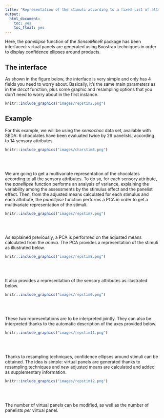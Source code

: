 ```yaml
---
title: "Representation of the stimuli according to a fixed list of attributes"
output:
  html_document:
    toc: yes
    toc_float: yes
---
```


Here, the *panellipse* function of the *SensoMineR* package has been interfaced: virtual panels are generated using Boostrap techniques in order to display confidence ellipses around products.

## **The interface**

As shown in the figure below, the interface is very simple and only has 4 fields you need to worry about. Basically, it's the same main parameters as in the *decat* function, plus some graphic and resampling options that you don't need to worry about in the first instance.

```r
knitr::include_graphics("images/repstim2.png")
```

<!-- The first part is about selecting the variables for your analysis and giving them a role. As you can see on the figure above, there are 3 different types of variable for the representation (same as the first page of the submenu). The description of the attributes is available on the page __*Characterization of the stimulus space according to a fixed list of attributes*__. -->
<!-- <br><br /> -->

<!-- ### Options on the Sensory Attributes -->

<!-- ```{r repstim3, out.width="65%", fig.align="left", echo=FALSE} -->
<!-- knitr::include_graphics("images/repstim3.png") -->
<!-- ``` -->

<!-- There are two filters concerning the __*Sensory Attributes*__ : -->
<!-- - An option called __*Scale to unit variance*__. This option purpose is to normalize the Sensory Attributes used in the representation. Since most of the time the representation of stimuli are performed on normalized data, this option is checked by default. -->
<!-- - An option __*Selection of the Sensory Attributes*__ that aims in choosing the __*p-value*__ of the Stimulus Effect. -->

<!-- ### Graphic options -->
<!-- ```{r repstim4, out.width="65%", fig.align="left", echo=FALSE} -->
<!-- knitr::include_graphics("images/repstim4.png") -->
<!-- ``` -->

<!-- Let’s move on to the next set of options: the Graphic options. As the name suggests, those options rule what will be plotted on the graphics in the results window. With those options, you can choose which components to plot on the x-axis and the y-axis.  -->
<!-- For the additionnal plots, you have two possibilities: you can decide to add a plot that represents stimuli according to the panels of each product (separated with different colors), which shows the variability of stimuli, or you can choose an additionnal plot that does the same but with sensory attributes. -->
<!-- <br><br /> -->

<!-- ### Resampling Options -->

<!-- ```{r repstim5, out.width="65%", fig.align="left", echo=FALSE} -->
<!-- knitr::include_graphics("images/repstim5.png") -->
<!-- ``` -->

<!-- With the  __*Resampling Options*__, you can choose the number of subjects and panels of your choice. Same method for the __*Significiance threshold*__ option. You can also center or scale by subject. -->
<!-- <br><br /> -->

<!-- ### Numerical Indicators -->

<!-- ```{r repstim6, out.width="65%", fig.align="left", echo=FALSE} -->
<!-- knitr::include_graphics("images/repstim6.png") -->
<!-- ``` -->

<!-- Lastly, we have the options for the numerical indicators. The Significance threshold option from the Automatic Description of the Axes section fixes the threshold beneath which a variable characterize a dimension. The option Number of factors affect both the number of dimensions to be described and the number of dimensions shown for the tables. -->
<!-- <br><br /> -->

<!-- ## **Potential issue(s)** -->
<!-- Concerning the __*Resampling Options*__, the number of subjects/ panels must not  -->

## **Example**
For this example, we will be using the *sensochoc* data set, available with SEDA: 6 chocolates have been evaluated twice by 29 panelists, according to 14 sensory attributes.

```r
knitr::include_graphics("images/charstim5.png")
```
<br><br />

We are going to get a multivariate representation of the chocolates according to all the sensory attributes. To do so, for each sensory attribute, the *panellipse* function performs an analysis of variance, explaining the variability among the assessments by the stimulus effect and the panelist effect. Then, from the adjusted means calculated for each stimulus and each attribute, the *panellipse* function performs a PCA in order to get a multivariate representation of the stimuli.

```r
knitr::include_graphics("images/repstim7.png")
```
<br><br />

As explained previously, a PCA is performed on the adjusted means calculated  from the *anova*. The PCA provides a representation of the stimuli as illustrated below.

```r
knitr::include_graphics("images/repstim8.png")
```
<br><br />

It also provides a representation of the sensory attributes as illustrated below.

```r
knitr::include_graphics("images/repstim9.png")
```
<br><br />

These two representations are to be interpreted jointly. They can also be interpreted thanks to the automatic description of the axes provided below.

```r
knitr::include_graphics("images/repstim11.png")
```
<br><br />

Thanks to resampling techniques, confidence ellipses around stimuli can be obtained. The idea is simple: virtual panels are generated thanks to resampling techniques and *new* adjusted means are calculated and added as supplementary information.

```r
knitr::include_graphics("images/repstim12.png")
```
<br><br />

The number of virtual panels can be modified, as well as the number of panelists *per* virtual panel.